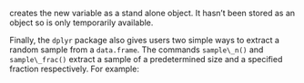 ﻿creates the new variable as a stand alone object. It hasn’t been stored
as an object so is only temporarily available.

Finally, the `dplyr` package also gives users two simple ways
to extract a random sample from a `data.frame`. The commands
`sample\_n()` and `sample\_frac()` extract a sample of a predetermined size and a specified fraction
respectively. For example: 


